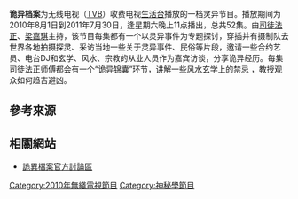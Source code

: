 {{unreferenced|time=2013-11-08T10:44:50+00:00}}
'''诡异档案'''为无线电视（[[TVB|TVB]]）收费电视[[TVB_Good_Show台|生活台]]播放的一档灵异节目。播放期间为2010年8月1日到2011年7月30日，逢星期六晚上11点播出，总共52集。由[[司徒法正|司徒法正]]、[[梁嘉琪|梁嘉琪]]主持，该节目每集都有一个以灵异事件为专题探讨，穿插并有摄制队去世界各地拍摄探灵、采访当地一些关于灵异事件、民俗等片段，邀请一些合约艺员、电台DJ和玄学、风水、宗教的从业人员作为嘉宾访谈，分享诡异经历。每集司徒法正师傅都会有一个“诡异锦囊”环节，讲解一些[[风水|风水]]玄学上的禁忌 ，教授观众如何趋吉避凶。

== 參考來源 ==
{{reflist|2}}

== 相關網站 ==
*[https://web.archive.org/web/20140508030045/http://forum.tvb.com/viewforum.php?f=378 詭異檔案官方討論區]

[[Category:2010年無綫電視節目|Category:2010年無綫電視節目]]
[[Category:神秘學節目|Category:神秘學節目]]